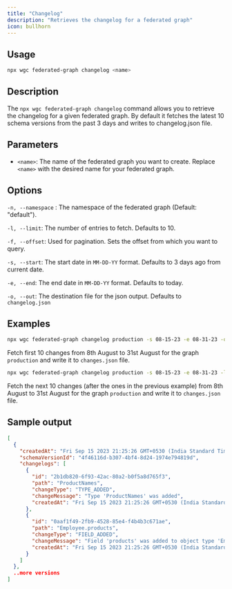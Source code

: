 ---
title: "Changelog"
description: "Retrieves the changelog for a federated graph"
icon: bullhorn
---

## Usage

```bash
npx wgc federated-graph changelog <name>
```

## Description

The `npx wgc federated-graph changelog` command allows you to retrieve the changelog for a given federated graph. By default it fetches the latest 10 schema versions from the past 3 days and writes to changelog.json file.

## Parameters

* `<name>`: The name of the federated graph you want to create. Replace `<name>` with the desired name for your federated graph.

## Options

`-n, --namespace` : The namespace of the federated graph (Default: "default").

`-l, --limit`: The number of entries to fetch. Defaults to 10.

`-f, --offset`: Used for pagination. Sets the offset from which you want to query.

`-s, --start`: The start date in `MM-DD-YY` format. Defaults to 3 days ago from current date.

`-e, --end`: The end date in `MM-DD-YY` format. Defaults to today.

`-o, --out`: The destination file for the json output. Defaults to `changelog.json`

## Examples

```bash
npx wgc federated-graph changelog production -s 08-15-23 -e 08-31-23 -o changes.json
```

Fetch first 10 changes from 8th August to 31st August for the graph `production` and write it to `changes.json` file.

```bash
npx wgc federated-graph changelog production -s 08-15-23 -e 08-31-23 -l 10 -f 10 -o changes.json
```

Fetch the next 10 changes (after the ones in the previous example) from 8th August to 31st August for the graph `production` and write it to `changes.json` file.

## Sample output

```json
[
  {
    "createdAt": "Fri Sep 15 2023 21:25:26 GMT+0530 (India Standard Time)",
    "schemaVersionId": "4f46116d-b307-4bf4-8d24-1974e794819d",
    "changelogs": [
      {
        "id": "2b1db820-6f93-42ac-80a2-b0f5a8d765f3",
        "path": "ProductNames",
        "changeType": "TYPE_ADDED",
        "changeMessage": "Type 'ProductNames' was added",
        "createdAt": "Fri Sep 15 2023 21:25:26 GMT+0530 (India Standard Time)"
      },
      {
        "id": "0aaf1f49-2fb9-4528-85e4-f4b4b3c671ae",
        "path": "Employee.products",
        "changeType": "FIELD_ADDED",
        "changeMessage": "Field 'products' was added to object type 'Employee'",
        "createdAt": "Fri Sep 15 2023 21:25:26 GMT+0530 (India Standard Time)"
      }
    ]
  },
  ..more versions
]
```

